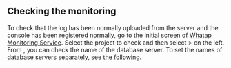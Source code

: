 ## Checking the monitoring

To check that the log has been normally uploaded from the server and the console has been registered normally, go to the initial screen of [Whatap Monitoring Service](https://service.whatap.io). Select the project to check and then select <Cmdname sid="side_management" className="uitext" /> > <Cmdname sid="side_dbAgents" className="uitext" /> on the left. From <Cmdname sid="side_dbAgents" className="uitext" />, you can check the name of the database server. To set the names of database servers separately, see [the following](agent-dbx-settings#naming).

<ImgLang img='db-check-monitoring-agent-lists.png' desc='' />
